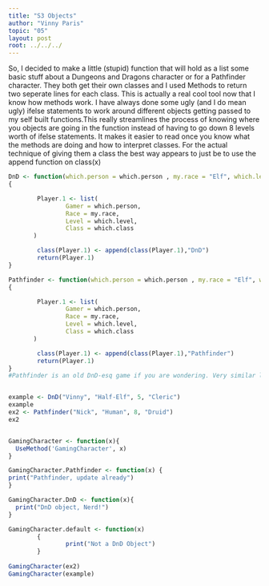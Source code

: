 ```yaml
---
title: "S3 Objects"
author: "Vinny Paris"
topic: "05"
layout: post
root: ../../../
---
```

So, I decided to make a little (stupid) function that will hold as a list some basic stuff about a Dungeons and Dragons character or for a Pathfinder character. They both get their own classes and I used Methods to return two seperate lines for each class. This is actually a real cool tool now that I know how methods work. I have always done some ugly (and I do mean ugly) ifelse statements to work around different objects getting passed to my self built functions.This really streamlines the process of knowing where you objects are going in the function instead of having to go down 8 levels worth of ifelse statements. It makes it easier to read once you know what the methods are doing and how to interpret classes. For the actual technique of giving them a class the best way appears to just be to use the append function on class(x) 

```r
DnD <- function(which.person = which.person , my.race = "Elf", which.level = level, which.class = class)
{

        Player.1 <- list(
                Gamer = which.person,
                Race = my.race,
                Level = which.level,
                Class = which.class
       )

        class(Player.1) <- append(class(Player.1),"DnD")
        return(Player.1)
}

Pathfinder <- function(which.person = which.person , my.race = "Elf", which.level = level, which.class = class)
{

        Player.1 <- list(
                Gamer = which.person,
                Race = my.race,
                Level = which.level,
                Class = which.class
       )

        class(Player.1) <- append(class(Player.1),"Pathfinder")
        return(Player.1)
}
#Pathfinder is an old DnD-esq game if you are wondering. Very similar look though. 


example <- DnD("Vinny", "Half-Elf", 5, "Cleric")
example
ex2 <- Pathfinder("Nick", "Human", 8, "Druid")
ex2


GamingCharacter <- function(x){
  UseMethod('GamingCharacter', x)
}

GamingCharacter.Pathfinder <- function(x) {
print("Pathfinder, update already")
}

GamingCharacter.DnD <- function(x){ 
  print("DnD object, Nerd!")
}

GamingCharacter.default <- function(x)
        {
                print("Not a DnD Object")
        }
        
GamingCharacter(ex2)
GamingCharacter(example)
```
